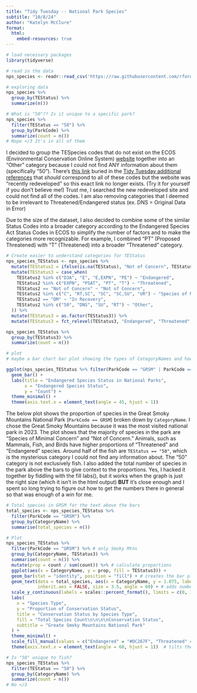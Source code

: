 ```yaml
---
title: "Tidy Tuesday -- National Park Species"
subtitle: "10/8/24"
author: "Katelyn McClure"
format: 
  html:
    embed-resources: true
---
```


```r
# load necessary packages
library(tidyverse)
```


```r
# read in the data
nps_species <- readr::read_csv('https://raw.githubusercontent.com/rfordatascience/tidytuesday/master/data/2024/2024-10-08/most_visited_nps_species_data.csv', show_col_types = FALSE)
```

```r
# exploring data
nps_species %>% 
  group_by(TEStatus) %>%
  summarize(n())

# What is "50"?? Is it unique to a specific park?
nps_species %>%
  filter(TEStatus == "50") %>%
  group_by(ParkCode) %>%
  summarize(count = n())
# Nope </3 It's in all of them
```

I decided to group the TESpecies codes that do not exist on the ECOS (Environmental Conservation Online System) [website](https://ecos.fws.gov/ecp0/html/db-status.html) together into an "Other" category because I could not find ANY information about them (specifically "50"). There's [this link](https://www.fws.gov/endangered/about/listing-status-codes.html) buried in the [Tidy Tuesday additional references](https://irma.nps.gov/content/npspecies/Help/docs/NPSpecies_User_Guide.pdf) that *should* correspond to all of these codes but the website was "recently redeveloped" so this exact link no longer exists. (Try it for yourself if you don't believe me!) Trust me, I searched the new redeveloped site and could not find all of the codes. I am also removing categories that I deemed to be irrelevant to Threatened/Endangered status (ex. DNS = Original Data in Error)

Due to the size of the dataset, I also decided to combine some of the similar Status Codes into a broader category according to the Endangered Species Act Status Codes in ECOS to simplify the number of factors and to make the categories more recognizable. For example, I combined "PT" (Proposed Threatened) with "T" (Threatened) into a broader "Threatened" category.

```r
# Create easier to understand categories for TEStatus 
nps_species_TEStatus <- nps_species %>%
  mutate(TEStatus2 = ifelse(is.na(TEStatus), "Not of Concern", TEStatus)) %>% # replace NA with "Not of Concern"
  mutate(TEStatus3 = case_when(
    TEStatus2 %in% c("D3A", "E", "E,EXPN", "PE") ~ "Endangered",
    TEStatus2 %in% c("EXPN", "PSAT", "PT", "T") ~ "Threatened",
    TEStatus2 == "Not of Concern" ~ "Not of Concern",
    TEStatus2 %in% c("C", "RT,SC", "SC", "SC,SU", "UR") ~ "Species of Minimal Concern",
    TEStatus2 == "DM" ~ "In Recovery",
    TEStatus2 %in% c("50", "DNS", "SU", "RT") ~ "Other",
  )) %>%
  mutate(TEStatus3 = as.factor(TEStatus3)) %>%
  mutate(TEStatus3 = fct_relevel(TEStatus3, "Endangered", "Threatened", "Species of Minimal Concern", "In Recovery", "Not of Concern", "Other"))

nps_species_TEStatus %>%
  group_by(TEStatus3) %>%
  summarize(count = n())
```

```r
# plot
# maybe a bar chart bar plot showing the types of CategoryNames and how endangered they are? or could split it up by park? Could show proportions since I'm assuming some parks probably have more species in them?

ggplot(nps_species_TEStatus %>% filter(ParkCode == "GRSM" | ParkCode =="GRCA" |ParkCode == "ZION" | ParkCode =="YELL" | ParkCode =="ROMO"), aes(x = TEStatus3, fill = TEStatus3)) +
  geom_bar() +
  labs(title = "Endangered Species Status in National Parks",
       x = "Endangered Species Status",
       y = "Count") +
  theme_minimal() +
  theme(axis.text.x = element_text(angle = 45, hjust = 1))
```

The below plot shows the proportion of species in the Great Smoky Mountains National Park (`ParkCode == GRSM`) broken down by `CategoryName`. I chose the Great Smoky Mountains because it was the most visited national park in 2023. The plot shows that the majority of species in the park are "Species of Minimal Concern" and "Not of Concern." Animals, such as Mammals, Fish, and Birds have higher proportions of "Threatened" and "Endangered" species. Around half of the fish are `TEStatus == "50"`, which is the mysterious category I could not find any information about. The "50" category is not exclusively fish. I also added the total number of species in the park above the bars to give context to the proportions. Yes, I hacked it together by fiddling with the fill labs(), but it works when the graph is just the right size (which it isn't in the html output) **BUT** it's close enough and I spent so long trying to figure out how to get the numbers there in general so that was enough of a win for me.

```r
# Total species in GRSM for the text above the bars
total_species <- nps_species_TEStatus %>%
  filter(ParkCode == "GRSM") %>%
  group_by(CategoryName) %>%
  summarise(total_species = n())

# Plot
nps_species_TEStatus %>%
  filter(ParkCode == "GRSM") %>% # only Smoky Mtns
  group_by(CategoryName, TEStatus3) %>%
  summarise(count = n()) %>%
  mutate(prop = count / sum(count)) %>% # calculate proportions
  ggplot(aes(x = CategoryName, y = prop, fill = TEStatus3)) +
  geom_bar(stat = "identity", position = "fill") + # creates the bar plot, Copilot helped me with this
  geom_text(data = total_species, aes(x = CategoryName, y = 1.075, label = total_species), 
            inherit.aes = FALSE, size = 3.5, angle = 60) + # adds numbers above bars, thanks ChatGPT for the inherit.aes help <3
  scale_y_continuous(labels = scales::percent_format(), limits = c(0, 1.10), breaks = c(0, 0.25, 0.5, 0.75, 1)) + # format y-axis labels, thanks ChatGPT for the percent_format help <3
  labs(
    x = "Species Type", 
    y = "Proportion of Conservation Status", 
    title = "Conservation Status by Species Type",
    fill = "Total Species Count\n\n\n\nConservation Status",
    subtitle = "Greate Smoky Mountains National Park"
  ) +
  theme_minimal() +
  scale_fill_manual(values = c("Endangered" = "#DC267F", "Threatened" = "#FE6100", "Species of Minimal Concern" = "#FFB000", "In Recovery" = "#00BFC4", "Not of Concern" = "#648FFF", "Other" = "#785EF0")) + # sets color palette
  theme(axis.text.x = element_text(angle = 60, hjust = 1))  # tilts the x-axis labels so they're easier to read
```

```r
# Is "50" unique to fish?
nps_species_TEStatus %>%
  filter(TEStatus == "50") %>%
  group_by(CategoryName) %>%
  summarize(count = n())
# No </3
```

